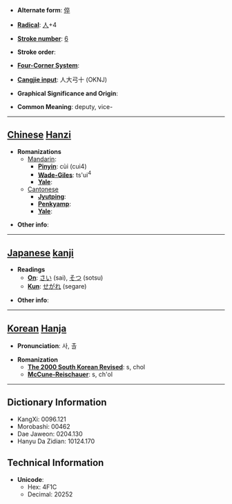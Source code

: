 * '''Alternate form''': [[倅]]

* '''[[Wiktionary:Chinese radical index| Radical]]''': [[Wiktionary:Chinese radical index 人|人]]+4

* '''[[Wiktionary:Chinese total strokes index|Stroke number]]''': [[Wiktionary:Chinese total strokes index 6|6]]

* '''Stroke order''': 

* '''[[Wiktionary:Chinese four corner index|Four-Corner System]]''': 

* '''[[Wiktionary:Chinese Cangjie index|Cangjie input]]''': 人大弓十 (OKNJ)

* '''Graphical Significance and Origin''': 

* '''Common Meaning''': deputy, vice-

----

== [[Chinese]] [[Hanzi]] ==

* '''Romanizations'''
** [[Mandarin]]:
*** '''[[Pinyin]]''': cùi (cui4)
*** '''[[Wade-Giles]]''': ts'ui<sup>4</sup>
*** '''[[Yale]]''': 
**[[Cantonese]]
***'''[[Jyutping]]''':
***'''[[Penkyamp]]''': 
***'''[[Yale]]''': 

* '''Other info''': 

----

== [[Japanese]] [[kanji]] ==

* '''Readings'''
** '''[[On]]''': [[さい]] (sai), [[そつ]] (sotsu)
** '''[[Kun]]''': [[せがれ]] (segare)

* '''Other info''':  

----

== [[Korean]] [[Hanja]] ==

* '''Pronunciation''': 사, 촐

* '''Romanization'''
** '''[[The 2000 South Korean Revised Romanization|The 2000 South Korean Revised]]''': s, chol
** '''[[McCune-Reischauer]]''': s, ch'ol

----

== Dictionary Information ==

* KangXi: 0096.121
* Morobashi: 00462
* Dae Jaweon: 0204.130
* Hanyu Da Zidian: 10124.170

== Technical Information ==

* '''Unicode''':
** Hex: 4F1C
** Decimal: 20252